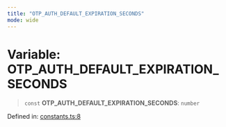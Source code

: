 ```yaml
---
title: "OTP_AUTH_DEFAULT_EXPIRATION_SECONDS"
mode: wide
---
```

  
# Variable: OTP\_AUTH\_DEFAULT\_EXPIRATION\_SECONDS

> `const` **OTP\_AUTH\_DEFAULT\_EXPIRATION\_SECONDS**: `number`

Defined in: [constants.ts:8](https://github.com/tkhq/sdk/blob/ee72856c3f450731d7501ab05001215768b71500/packages/sdk-react-native/src/constants.ts#L8)
